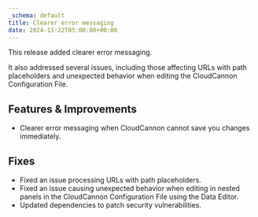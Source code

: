 ```yaml
---
_schema: default
title: Clearer error messaging
date: 2024-11-22T05:00:00+00:00
---
```

This release added clearer error messaging.

It also addressed several issues, including those affecting URLs with path placeholders and unexpected behavior when editing the CloudCannon Configuration File.

## Features & Improvements

* Clearer error messaging when CloudCannon cannot save you changes immediately.

## Fixes

* Fixed an issue processing URLs with path placeholders.
* Fixed an issue causing unexpected behavior when editing in nested panels in the CloudCannon Configuration File using the Data Editor.
* Updated dependencies to patch security vulnerabilities.
